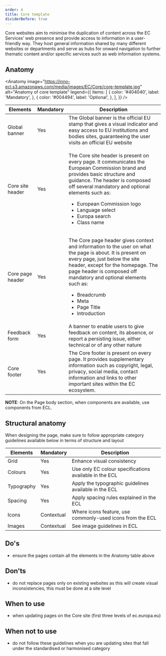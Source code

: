 ```yaml
---
order: 4
title: Core template
dividerBefore: true
---
```



<Paragraph size="lead">
  Core websites aim to minimise the duplication of content across the EC
  Services’ web presence and provide access to information in a user-friendly
  way. They host general information shared by many different websites or
  departments and serve as hubs for onward navigation to further thematic
  content and/or specific services such as web information systems.
</Paragraph>

## Anatomy

<Anatomy
  image="https://inno-ecl.s3.amazonaws.com/media/images/EC/Core/core-template.jpg"
  alt="Anatomy of core template"
  legend={{
    items: [
      {
        color: '#404040',
        label: 'Mandatory',
      },
      {
        color: '#004494',
        label: 'Optional',
      },
    ],
  }}
/>

| Elements                                                                                                | Mandatory | Description                                                                                                                                                                                                                                                                                                                                  |
| ------------------------------------------------------------------------------------------------------- | --------- | -------------------------------------------------------------------------------------------------------------------------------------------------------------------------------------------------------------------------------------------------------------------------------------------------------------------------------------------- |
| <Link to="https://webgate.ec.europa.eu/fpfis/wikis/display/webtools/Global+banner">Global banner</Link> | Yes       | The Global banner is the official EU stamp that gives a visual indicator and easy access to EU institutions and bodies sites, guaranteeing the user visits an official EU website                                                                                                                                                            |
| <Link to="/ec/core-template/site-header/">Core site header</Link>                                       | Yes       | <p>The Core site header is present on every page. It communicates the European Commission brand and provides basic structure and guidance. The header is composed off several mandatory and optional elements such as:</p><ul><li>European Commission logo</li><li>Language select</li><li>Europa search</li><li>Class name</li></ul>        |
| Core page header                                                                                        | Yes       | <p>The Core page header gives context and information to the user on what the page is about. It is present on every page, just below the site header, except for the homepage. The page header is composed off mandatory and optional elements such as:</p><ul><li>Breadcrumb</li><li>Meta</li><li>Page Title</li><li>Introduction</li></ul> |
| Feedback form                                                                                           | Yes       | A banner to enable users to give feedback on content, its absence, or report a persisting issue, either technical or of any other nature                                                                                                                                                                                                     |
| <Link to="/ec/core-template/footer/">Core footer</Link>                                                 | Yes       | The Core footer is present on every page. It provides supplementary information such as copyright, legal, privacy, social media, contact information and links to other important sites within the EC ecosystem.                                                                                                                             |

**NOTE**: On the Page body section, when components are available, use components from ECL.

## Structural anatomy

When designing the page, make sure to follow appropriate category guidelines available below in terms of structure and layout

| Elements                                                | Mandatory  | Description                                               |
| ------------------------------------------------------- | ---------- | --------------------------------------------------------- |
| <Link to="/ec/utilities/grid/">Grid</Link>              | Yes        | Enhance visual consistency                                |
| <Link to="/ec/guidelines/colours/">Colours</Link>       | Yes        | Use only EC colour specifications available in the ECL    |
| <Link to="/ec/guidelines/typography/">Typography</Link> | Yes        | Apply the typographic guidelines available in the ECL     |
| <Link to="/ec/guidelines/spacing/">Spacing</Link>       | Yes        | Apply spacing rules explained in the ECL                  |
| <Link to="/ec/guidelines/iconography/">Icons</Link>     | Contextual | Where icons feature, use commonly-used icons from the ECL |
| <Link to="/ec/guidelines/images/">Images</Link>         | Contextual | See image guidelines in ECL                               |

## Do's

- ensure the pages contain all the elements in the Anatomy table above

## Don'ts

- do not replace pages only on existing websites as this will create visual inconsistencies, this must be done at a site level

## When to use

- when updating pages on the Core site (first three levels of ec.europa.eu)

## When not to use

- do not follow these guidelines when you are updating sites that fall under the <Link to="#">standardised</Link> or <Link to="#">harmonised</Link> category
